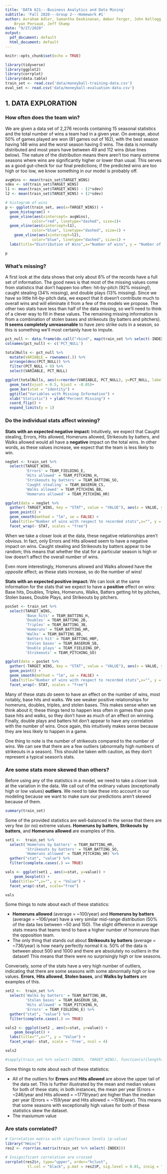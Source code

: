 ```yaml
---
title: 'DATA 621---Business Analytics and Data Mining'
subtitle: 'Fall 2020---Group 2---Homework #1'
author: Avraham Adler, Samantha Deokinanan, Amber Ferger, John Kellogg,
    Bryan Persaud, Jeff Shamp
date: "9/27/2020"
output:
  pdf_document: default
  html_document: default
---
```


```r
knitr::opts_chunk$set(echo = TRUE)
```

```r
library(tidyverse)
library(ggplot2)
library(corrplot)
library(data.table)
train_set <- read.csv('data/moneyball-training-data.csv')
eval_set <- read.csv('data/moneyball-evaluation-data.csv')
```


## 1. DATA EXPLORATION

### How often does the team win?

We are given a data set of 2,276 records containing 15 seasonal statistics and the
total number of wins a team had in a given year. On average, about 50% of games 
played are won (81 games out of 162), with the best season having 146 wins and the worst 
season having 0 wins. The data is normally distributed and most years have between 49 
and 112 wins (blue lines below). The nature of the distribution means there aren't too 
many extreme seasons where wins are significantly higher or lower than usual. This serves 
as a good gut-check for our final predictions; if the predicted wins are too high or too 
low, we know something in our model is probably off. 

```r

avgWins <- mean(train_set$TARGET_WINS)
sdev <- sd(train_set$TARGET_WINS)
l1 <- mean(train_set$TARGET_WINS) - (2*sdev)
l2 <- mean(train_set$TARGET_WINS) + (2*sdev)

# histogram of wins
p <- ggplot(train_set, aes(x=TARGET_WINS)) + 
  geom_histogram() + 
  geom_vline(aes(xintercept= avgWins),
            color="red", linetype="dashed", size=1)+
  geom_vline(aes(xintercept=l1),
            color="blue", linetype="dashed", size=1) +
    geom_vline(aes(xintercept=l2),
            color="blue", linetype="dashed", size=1) +
  labs(title="Distribution of Wins",x="Number of wins", y = "Number of seasons")

p
```


### What's missing? 
A first look at the data shows that only about 8% of the records have a full set
of information. The good news is that most of the missing values come from 
statistics that don't happen too often: hit-by-pitch (92% missing!), caught 
stealing (34% missing), and double plays (13% missing). Since we have so little 
hit-by-pitch data, we expect that it doesn't contribute much to overall wins and will 
eliminate it from a few of the models we propose. The other two stats have less 
than half of the data missing, so we'll need to think of a clever way to fill in 
these values. The remaining missing information is from a combination of stolen 
bases and strikeouts (by batters and pitchers). **It seems completely unreasonable** 
to have zero strike outs in a season, so this is something we'll most certainly have 
to impute. 

```r

pct_null <- data.frame(do.call("rbind", map(train_set %>% select(-INDEX), ~mean(is.na(.)))))
colnames(pct_null) <- c('PCT_NULL')

totalNulls <- pct_null %>%
  mutate(VARIABLE = rownames(.)) %>%
  arrange(desc(PCT_NULL)) %>%
  filter(PCT_NULL > 0) %>%
  select(VARIABLE, PCT_NULL)

ggplot(totalNulls, aes(x=reorder(VARIABLE, PCT_NULL), y=PCT_NULL, label = round(PCT_NULL, 2))) + 
  geom_text(vjust = 0.5, hjust = -0.05)+
  geom_bar(stat = "identity") +
  ggtitle("Variables with Missing Information") +
  xlab("Statistic") + ylab("Percent Missing") + 
  coord_flip() +
  expand_limits(y = 1)

```


### Do the individual stats affect winning?

**Stats with an expected negative impact: ** Intuitively, we expect that Caught 
stealing, Errors, Hits allowed, Homeruns allowed, Strikeouts by batters, and Walks 
allowed would all have a **negative** impact on the total wins. In other words, as 
these values increase, we expect that the team is less likely to win.  

  
```r

negSet <- train_set %>%
  select(TARGET_WINS, 
         'Errors' = TEAM_FIELDING_E, 
         'Hits allowed' = TEAM_PITCHING_H, 
         'Strikeouts by batters' = TEAM_BATTING_SO, 
         'Caught stealing' = TEAM_BASERUN_CS, 
         'Walks allowed' = TEAM_PITCHING_BB, 
         'Homeruns allowed' = TEAM_PITCHING_HR)

ggplot(data = negSet %>%
  gather(-TARGET_WINS, key = "STAT", value = "VALUE"), aes(x = VALUE, y = TARGET_WINS)) + 
  geom_point() +
  geom_smooth(method = "lm", se = FALSE) +
  labs(title="Number of wins with respect to recorded stats",x="", y = "Number of Wins") +
  facet_wrap(~ STAT, scales = "free")
```
  

When we take a closer look at the data, these negative relationships aren't obvious. 
In fact, only Errors and Hits allowed seem to have a negative impact on wins. Caught 
stealing and Strikeouts by batters appear to be random; this means that whether the 
stat for a particular season is high or low doesn't affect the overall number of wins. 
  
Even more interestingly, Homeruns allowed and Walks allowed have the *opposite* 
effect; as these stats increase, so do the number of wins! 
  
  
**Stats with an expected positive impact: ** We can look at the same information for the 
stats that we expect to have a **positive** effect on wins: Base hits, Doubles, Triples, 
Homeruns, Walks, Batters getting hit by pitches, Stolen bases, Double Plays, and Strikeouts 
by pitchers.  
  

```r

posSet <- train_set %>%
  select(TARGET_WINS, 
         'Base hits' = TEAM_BATTING_H, 
         'Doubles' = TEAM_BATTING_2B, 
         'Triples' = TEAM_BATTING_3B, 
         'Homeruns' = TEAM_BATTING_HR, 
         'Walks' = TEAM_BATTING_BB, 
         'Batters hit' = TEAM_BATTING_HBP,
         'Stolen bases' = TEAM_BASERUN_SB,
         'Double plays' = TEAM_FIELDING_DP,
         'Strikeouts' = TEAM_PITCHING_SO)

ggplot(data = posSet %>%
  gather(-TARGET_WINS, key = "STAT", value = "VALUE"), aes(x = VALUE, y = TARGET_WINS)) + 
  geom_point() +
  geom_smooth(method = "lm", se = FALSE) +
  labs(title="Number of wins with respect to recorded stats",x="", y = "Number of Wins") +
  facet_wrap(~ STAT, scales = "free")

```

  
Many of these stats *do* seem to have an effect on the number of wins, most notably,
base hits and walks. We see weaker positive relationships for homeruns, doubles, triples, 
and stolen bases. This makes sense when we think about it; these things tend to happen 
less often in games than pure base hits and walks, so they don't have as much of an 
effect on winning. Finally, double plays and batters hit don't appear to have any 
correlation with the number of wins. Once again, this intuitively makes sense because 
they are less likely to happen in a game. 
  
One thing to note is the number of strikeouts compared to the number of wins. We can see
that there are a few outliers (abnormally high numbers of strikeouts in a season). This
should be taken with caution, as they don't represent a typical season's stats. 


### Are some stats more skewed than others?

Before using any of the statistics in a model, we need to take a closer look at the 
variation in the data. We call out of the ordinary values (exceptionally high or
low values) **outliers**. We need to take these into account in our modeling because
we want to make sure our predictions aren't skewed because of them.


```r

summary(train_set)
```

Some of the provided statistics are well-balanced in the sense that there are
very few (or no) extreme values. **Homeruns by batters**, **Strikeouts by** 
**batters**, and **Homeruns allowed** are examples of this. 

```r

set1 <-  train_set %>%
  select('Homeruns by batters' = TEAM_BATTING_HR, 
         'Strikeouts by batters' = TEAM_BATTING_SO,  
         'Homeruns allowed' = TEAM_PITCHING_HR) %>%
  gather("stat", "value") %>%
  filter(complete.cases(.) == TRUE)

vals <- ggplot(set1 , aes(x=stat, y=value)) + 
    geom_boxplot() +
  labs(title="",x="", y = "Value") +
  facet_wrap(~stat, scale="free")

vals

```
Some things to note about each of these statistics:

* **Homeruns allowed** (average = ~100/year) and **Homeruns by batters** (average = ~106/year) 
have a very similar mid-range distribution (50% of the data lies between ~50 and 150). 
The slight difference in average stats means that teams tend to have a higher number
of homeruns than the opposition team. 
* The only thing that stands out about **Strikeouts by batters** (average = ~736/year) is 
how nearly perfectly normal it is. 50% of the data is between about 500 and 1000 and 
there are absolutely no outliers in the dataset! This means that there were no surprisingly
high or low seasons.   
  
  
Conversely, some of the stats have a very high number of outliers, indicating that there
are some seasons with some abnormally high or low values. **Errors**, **Hits allowed**,
**Stolen bases**, and **Walks by batters** are examples of this. 

```r

set2 <-  train_set %>%
  select('Walks by batters' = TEAM_BATTING_BB, 
         'Stolen bases' = TEAM_BASERUN_SB,  
         'Hits allowed' = TEAM_PITCHING_H,
         'Errors' = TEAM_FIELDING_E) %>%
  gather("stat", "value") %>%
  filter(complete.cases(.) == TRUE)

vals2 <- ggplot(set2 , aes(x=stat, y=value)) + 
    geom_boxplot() +
  labs(title="",x="", y = "Value") +
  facet_wrap(~ stat, scale = 'free', ncol = 4)

vals2

#sapply(train_set %>% select(-INDEX, -TARGET_WINS), function(x){length(boxplot.stats(x)$out)})

```
Some things to note about each of these statistics: 

* All of the outliers for **Errors** and **Hits allowed** are above the upper 
tail of the data set. This is further illustrated by the mean and median values
for both of these stats; in both instances, the mean per year (Errors = ~246/year
and Hits allowed = ~1779/year) are higher than the median per year (Errors = 
~159/year and Hits allowed = ~1518/year). This means that some seasons with
exceptionally high values for both of these statistics skew the dataset. 
* The maxiumum value
  
### Are stats correlated?
```r

# Correlation matrix with significance levels (p-value)
library("Hmisc")
res2 <- rcorr(as.matrix(train_set %>% select(-INDEX)))

# Insignificant correlation are crossed
corrplot(res2$r, type="upper", order="hclust", 
          tl.col = "black", p.mat = res2$P, sig.level = 0.01, insig = "blank")

```

  

